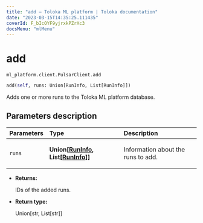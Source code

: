```yaml
---
title: "add — Toloka ML platform | Toloka documentation"
date: "2023-03-15T14:35:25.111435"
coverId: F_bIcOYF9yjrxkPZrXc3
docsMenu: "mlMenu"
---
```


# add

`ml_platform.client.PulsarClient.add`

```python
add(self, runs: Union[RunInfo, List[RunInfo]])
```

Adds one or more runs to the Toloka ML platform database.

## Parameters description

| Parameters | Type | Description |
| :----------| :----| :-----------|
`runs`|**Union\[[RunInfo](/docs/toloka-ml/reference/ml_platform.core.RunInfo), List\[[RunInfo](/docs/toloka-ml/reference/ml_platform.core.RunInfo)\]\]**|<p>Information about the runs to add.</p>

* **Returns:**

  IDs of the added runs.

* **Return type:**

  Union\[str, List\[str\]\]